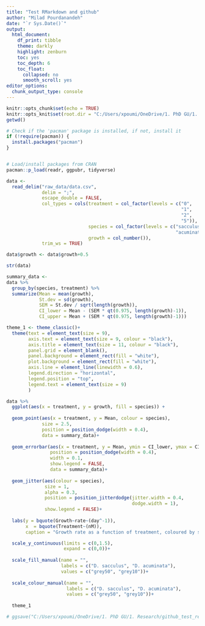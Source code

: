 ```yaml
---
title: "Test RMarkdown and github"
author: "Milad Pourdanandeh"
date: "`r Sys.Date()`"
output:
  html_document:
    df_print: tibble
    theme: darkly
    highlight: zenburn
    toc: yes
    toc_depth: 6
    toc_float:
      collapsed: no
      smooth_scroll: yes
editor_options: 
  chunk_output_type: console
---
```


```r
knitr::opts_chunk$set(echo = TRUE)
knitr::opts_knit$set(root.dir = "C:/Users/xpoumi/OneDrive/1. PhD GU/1. Research/github_test_repo/test_repo")
getwd()
```

```r
# Check if the 'pacman' package is installed, if not, install it
if (!require(pacman)) {
  install.packages("pacman")
}


# Load/install packages from CRAN
pacman::p_load(readr, ggpubr, tidyverse)

```


```r
data <- 
  read_delim("raw_data/data.csv", 
             delim = ";", 
             escape_double = FALSE, 
             col_types = cols(treatment = col_factor(levels = c("0", 
                                                                "1", 
                                                                "2", 
                                                                "5")), 
                              species = col_factor(levels = c("sacculus", 
                                                              "acuminata")), 
                              growth = col_number()), 
             trim_ws = TRUE)

data$growth <- data$growth+0.5

```

```r
str(data)

``` 



```r
summary_data <-
data %>% 
  group_by(species, treatment) %>% 
  summarize(Mean = mean(growth),
            St.dev = sd(growth),
            SEM = St.dev / sqrt(length(growth)),
            CI_lower = Mean - (SEM * qt(0.975, length(growth)-1)),
            CI_upper = Mean + (SEM * qt(0.975, length(growth)-1))) 

theme_1 <- theme_classic()+
  theme(text = element_text(size = 9),
        axis.text = element_text(size = 9, colour = "black"), 
        axis.title = element_text(size = 11, colour = "black"),
        panel.grid = element_blank(),
        panel.background = element_rect(fill = "white"),
        plot.background = element_rect(fill = "white"),
        axis.line = element_line(linewidth = 0.6),
        legend.direction = "horizontal",
        legend.position = "top",
        legend.text = element_text(size = 9)
        )

data %>% 
  ggplot(aes(x = treatment, y = growth, fill = species)) +
  
  geom_point(aes(x = treatment, y = Mean, colour = species),
             size = 2.5,
             position = position_dodge(width = 0.4),
             data = summary_data)+
  
  geom_errorbar(aes(x = treatment, y = Mean, ymin = CI_lower, ymax = CI_upper, colour = species),
                position = position_dodge(width = 0.4), 
                width = 0.1,
                show.legend = FALSE,
                data = summary_data)+
  
  geom_jitter(aes(colour = species),
              size = 1,
              alpha = 0.3,
              position = position_jitterdodge(jitter.width = 0.4, 
                                              dodge.width = 1),
              show.legend = FALSE)+
  
  labs(y = bquote(Growth~rate~(day^-1)),
       x  = bquote(Treatment~(nM)),
       caption = "Growth rate as a function of treatment, coloured by species")+

  scale_y_continuous(limits = c(0,1.5),
                     expand = c(0,0))+
  
  scale_fill_manual(name = "", 
                    labels = c("D. sacculus", "D. acuminata"),
                    values = c("grey50", "grey10"))+
  
  scale_colour_manual(name = "",
                      labels = c("D. sacculus", "D. acuminata"),
                      values = c("grey50", "grey10"))+
  
  theme_1

# ggsave("C:/Users/xpoumi/OneDrive/1. PhD GU/1. Research/github_test_repo/test_repo/figures/scatteplot.tiff", units = "mm", width = 80, height = 70, dpi = 700)
```


